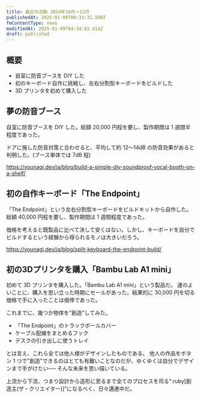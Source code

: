 ```yaml
---
title: 最近の活動 2024年10月～12月
publishedAt: 2025-01-08T00:31:31.560Z
fmContentType: news
modifiedAt: 2025-01-09T04:34:02.414Z
draft: published
---
```


## 概要

- 自室に防音ブースを DIY した
- 初のキーボード自作に挑戦し、左右分割型キーボードをビルドした
- 3D プリンタを初めて購入した

## 夢の防音ブース

自室に防音ブースを DIY した。総額 20,000 円程を要し、製作期間は 1 週間半程度であった。

ドアに施した防音対策と合わせると、平均して約 12～14dB の防音効果があると判明した。(ブース単体では 7dB 程)

https://younagi.dev/ja/blog/build-a-simple-diy-soundproof-vocal-booth-on-a-shelf/

## 初の自作キーボード「The Endpoint」

「The Endpoint」という左右分割型キーボードをビルドキットから自作した。総額 40,000 円程を要し、製作期間は 1 週間程度であった。

価格を考えると既製品に比べて決して安くはない。しかし、キーボードを自分でビルドするという経験から得られるモノは大きいだろう。

https://younagi.dev/ja/blog/split-keyboard-the-endpoint-build/

## 初の3Dプリンタを購入「Bambu Lab A1 mini」

初めて 3D プリンタを購入した。「Bambu Lab A1 mini」という製品だ。
運のよいことに、購入を思い立った時期にセールがあった。結果的に 30,000 円を切る価格で手に入ったことは僥倖であった。

これまでに、幾つか物体を"創造"してみた。

- 「The Endpoint」のトラックボールカバー
- ケーブル配線をまとめるフック
- デスクの引き出しに使うトレイ

とは言え、これら全ては他人様がデザインしたものである。
他人の作品をボタン 1 つで"創造"できるのはとても有難いことなのだが、ゆくゆくは自分でデザインまで手がけたい── そんな未来を思い描いている。

上流から下流、つまり設計から造形に至るまで全てのプロセスを司る":ruby[創造主(ザ・クリエイター)]"になるべく、日々邁進中だ。
